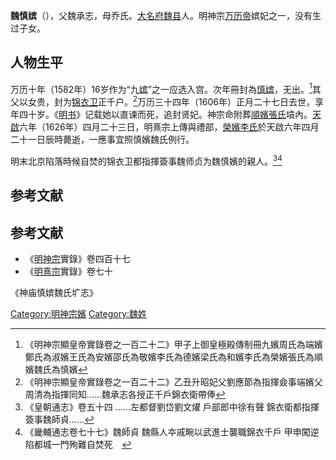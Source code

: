 '''魏慎嫔'''（{{bd|1567年||1606年|}}），父魏承志，母乔氏。[[大名府|大名府]][[魏县|魏县]]人。明神宗[[万历帝|万历帝]]嫔妃之一，没有生过子女。

== 人物生平 ==	

万历十年（1582年）16岁作为“九[[嫔|嫔]]”之一应选入宫。次年冊封為[[慎嫔|慎嫔]]，无出。<ref>《明神宗顯皇帝實錄卷之一百二十二》甲子上御皇極殿傳制冊九嬪周氏為端嬪鄭氏為淑嬪王氏為安嬪邵氏為敬嬪李氏為德嬪梁氏為和嬪李氏為榮嬪張氏為順嬪魏氏為慎嬪</ref>其父以女贵，封为[[锦衣卫|锦衣卫]]正千户。<ref>《明神宗顯皇帝實錄卷之一百二十二》乙丑升昭妃父劉應節為指揮僉事端嬪父周清為指揮同知......魏承志各授正千戶錦衣衛帶俸</ref>万历三十四年（1606年）正月二十七日去世，享年四十岁。《[[明书|明书]]》记载她以直谏而死，追封贤妃。神宗命附葬[[张顺嫔_(明神宗)|順嬪張氏]]墳內。[[天啟|天啟]]六年（1626年）四月二十三日，明熹宗上傳與禮部，[[李荣嬪|榮嬪李氏]]於天啟六年四月二十一日辰時薨逝，一應事宜照慎嬪魏氏例行。

明末北京陷落時候自焚的锦衣卫都指揮簽事魏师贞为魏慎嬪的親人。<ref>《皇朝通志》卷五十四 ......左都督劉岱劉文燿 戶部郎中徐有聲 錦衣衛都指揮簽事魏師貞......</ref><ref>《畿輔通志卷七十七》魏師貞 魏縣人夲戚畹以武進士襲職錦衣千戶 甲申闖逆陷都城一門殉難自焚死　</ref>

== 参考文献 ==
{{Reflist}}

==参考文献==
*《[[明神宗|明神宗]]實錄》卷四百十七
*《[[明熹宗|明熹宗]]實錄》卷七十
《神庙慎嫔魏氏圹志》

{{明神宗皇室}}
[[Category:明神宗嬪|Category:明神宗嬪]]
[[Category:魏姓|Category:魏姓]]
